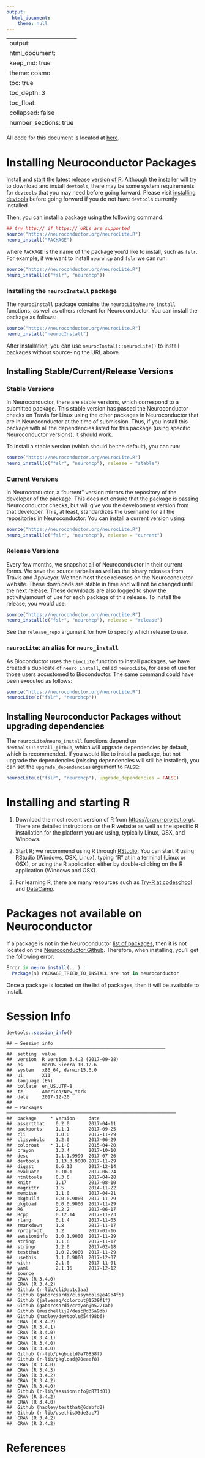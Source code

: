 ```yaml
---
output:
  html_document:
    theme: null
---
```

---
output: 
  html_document:
    keep_md: true
    theme: cosmo
    toc: true
    toc_depth: 3
    toc_float:
      collapsed: false
    number_sections: true
---





All code for this document is located at [here](https://raw.githubusercontent.com/muschellij2/neuroc/master/install/index.R).

# Installing Neuroconductor Packages 

[Install and start the latest release version of R](#installing-and-starting-r).  Although the installer will try to download and install `devtools`, there may be some system requirements for `devtools` that you may need before going forward.  Please visit [installing devtools](installing_devtools) before going forward if you do not have `devtools` currently installed. 

Then, you can install a package using the following command:

```r
## try http:// if https:// URLs are supported
source("https://neuroconductor.org/neurocLite.R")
neuro_install("PACKAGE")
```
where `PACKAGE` is the name of the package you'd like to install, such as `fslr`.  For example, if we want to install `neurohcp` and `fslr` we can run:
```r
source("https://neuroconductor.org/neurocLite.R")
neuro_install(c("fslr", "neurohcp"))
```

### Installing the `neurocInstall` package

The `neurocInstall` package contains the `neurocLite`/`neuro_install` functions, as well as others relevant for Neuroconductor.  You can install the package as follows:

```r
source("https://neuroconductor.org/neurocLite.R")
neuro_install("neurocInstall")
```

After installation, you can use `` neurocInstall::neurocLite() `` to install packages without source-ing the URL above.


## Installing Stable/Current/Release Versions

### Stable Versions
In Neuroconductor, there are stable versions, which correspond to a submitted package.  This stable version has passed the Neuroconductor checks on Travis for Linux using the other packages in Neuroconductor that are in Neuroconductor at the time of submission.  Thus, if you install this package with all the dependencies listed for this package (using specific Neuroconductor versions), it should work.

To install a stable version (which should be the default), you can run:

```r
source("https://neuroconductor.org/neurocLite.R")
neuro_install(c("fslr", "neurohcp"), release = "stable")
```

### Current Versions

In Neuroconductor, a "current" version mirrors the repository of the developer of the package.  This does not ensure that the package is passing Neuroconductor checks, but will give you the development version from that developer.  This, at least, standardizes the username for all the repositories in Neuroconductor.  You can install a current version using:

```r
source("https://neuroconductor.org/neurocLite.R")
neuro_install(c("fslr", "neurohcp"), release = "current")
```

### Release Versions

Every few months, we snapshot all of Neuroconductor in their current forms.  We save the source tarballs as well as the binary releases from Travis and Appveyor.  We then host these releases on the Neuroconductor website.  These downloads are stable in time and will not be changed until the next release.  These downloads are also logged to show the activity/amount of use for each package of this release.  To install the release, you would use:

```r
source("https://neuroconductor.org/neurocLite.R")
neuro_install(c("fslr", "neurohcp"), release = "release")
```

See the `release_repo` argument for how to specify which release to use.

### `neurocLite`: an alias for `neuro_install`

As Bioconductor uses the `biocLite` function to install packages, we have created a duplicate of `neuro_install`, called `neurocLite`, for ease of use for those users accustomed to Bioconductor.  The same command could have been executed as follows:
```r
source("https://neuroconductor.org/neurocLite.R")
neurocLite(c("fslr", "neurohcp"))
```


## Installing Neuroconductor Packages without upgrading dependencies

The `neurocLite`/`neuro_install` functions depend on `devtools::install_github`, which will upgrade dependencies by default, which is recommended.  If you would like to install a package, but not upgrade the dependencies (missing dependencies will still be installed), you can set the `upgrade_dependencies` argument to `FALSE`:

```r
neurocLite(c("fslr", "neurohcp"), upgrade_dependencies = FALSE)
```

# Installing and starting R 

1.  Download the most recent version of R from [https://cran.r-project.org/](https://cran.r-project.org/). There are detailed instructions on the R website as well as the specific R installation for the platform you are using, typically Linux, OSX, and Windows.

2.  Start R; we recommend using R through [RStudio](https://www.rstudio.com/).  You can start R using RStudio (Windows, OSX, Linux), typing "R" at in a terminal (Linux or OSX), or using the R application either by double-clicking on the R application (Windows and OSX).

3.  For learning R, there are many resources such as [Try-R at codeschool](http://tryr.codeschool.com/) and [DataCamp](https://www.datacamp.com/getting-started?step=2&track=r).


# Packages not available on Neuroconductor

If a package is not in the Neuroconductor [list of packages ](https://neuroconductor.org/list-packages/all), then it is not located on the [Neuroconductor Github](https://github.com/neuroconductor?tab=repositories).  Therefore, when installing, you'll get the following error:

```r
Error in neuro_install(...) : 
  Package(s) PACKAGE_TRIED_TO_INSTALL are not in neuroconductor
```

Once a package is located on the list of packages, then it will be available to install. 


# Session Info


```r
devtools::session_info()
```

```
## ─ Session info ──────────────────────────────────────────────────────────
##  setting  value                       
##  version  R version 3.4.2 (2017-09-28)
##  os       macOS Sierra 10.12.6        
##  system   x86_64, darwin15.6.0        
##  ui       X11                         
##  language (EN)                        
##  collate  en_US.UTF-8                 
##  tz       America/New_York            
##  date     2017-12-20                  
## 
## ─ Packages ──────────────────────────────────────────────────────────────
##  package     * version     date      
##  assertthat    0.2.0       2017-04-11
##  backports     1.1.1       2017-09-25
##  cli           1.0.0       2017-11-29
##  clisymbols    1.2.0       2017-06-29
##  colorout    * 1.1-0       2015-04-20
##  crayon        1.3.4       2017-10-10
##  desc          1.1.1.9999  2017-07-26
##  devtools      1.13.3.9000 2017-11-29
##  digest        0.6.13      2017-12-14
##  evaluate      0.10.1      2017-06-24
##  htmltools     0.3.6       2017-04-28
##  knitr         1.17        2017-08-10
##  magrittr      1.5         2014-11-22
##  memoise       1.1.0       2017-04-21
##  pkgbuild      0.0.0.9000  2017-11-29
##  pkgload       0.0.0.9000  2017-11-29
##  R6            2.2.2       2017-06-17
##  Rcpp          0.12.14     2017-11-23
##  rlang         0.1.4       2017-11-05
##  rmarkdown     1.8         2017-11-17
##  rprojroot     1.2         2017-01-16
##  sessioninfo   1.0.1.9000  2017-11-29
##  stringi       1.1.6       2017-11-17
##  stringr       1.2.0       2017-02-18
##  testthat      1.0.2.9000  2017-11-29
##  usethis       1.1.0.9000  2017-12-07
##  withr         2.1.0       2017-11-01
##  yaml          2.1.16      2017-12-12
##  source                                 
##  CRAN (R 3.4.0)                         
##  CRAN (R 3.4.2)                         
##  Github (r-lib/cli@ab1c3aa)             
##  Github (gaborcsardi/clisymbols@e49b4f5)
##  Github (jalvesaq/colorout@1539f1f)     
##  Github (gaborcsardi/crayon@b5221ab)    
##  Github (muschellij2/desc@d35a9db)      
##  Github (hadley/devtools@54498b6)       
##  CRAN (R 3.4.2)                         
##  CRAN (R 3.4.1)                         
##  CRAN (R 3.4.0)                         
##  CRAN (R 3.4.1)                         
##  CRAN (R 3.4.0)                         
##  CRAN (R 3.4.0)                         
##  Github (r-lib/pkgbuild@a70858f)        
##  Github (r-lib/pkgload@70eaef8)         
##  CRAN (R 3.4.0)                         
##  CRAN (R 3.4.3)                         
##  CRAN (R 3.4.2)                         
##  CRAN (R 3.4.2)                         
##  CRAN (R 3.4.0)                         
##  Github (r-lib/sessioninfo@c871d01)     
##  CRAN (R 3.4.2)                         
##  CRAN (R 3.4.0)                         
##  Github (hadley/testthat@6dabfd2)       
##  Github (r-lib/usethis@3de3ac7)         
##  CRAN (R 3.4.2)                         
##  CRAN (R 3.4.2)
```

# References
